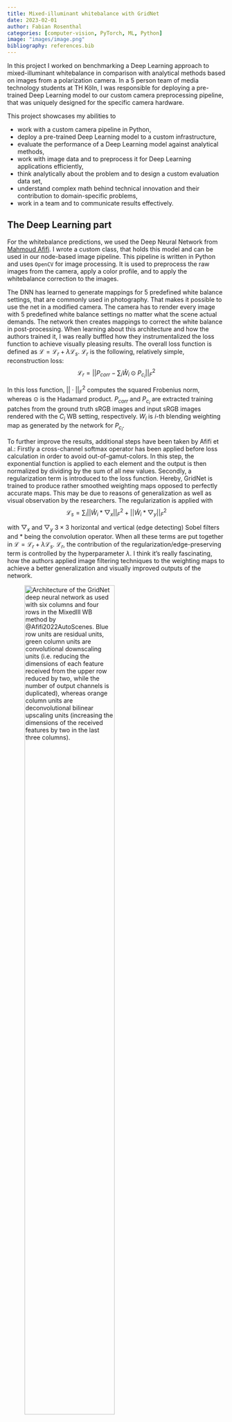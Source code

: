 ```yaml
---
title: Mixed-illuminant whitebalance with GridNet
date: 2023-02-01
author: Fabian Rosenthal
categories: [computer-vision, PyTorch, ML, Python]
image: "images/image.png"
bibliography: references.bib
---
```


In this project I worked on benchmarking a Deep Learning approach to mixed-illuminant whitebalance in comparison with analytical methods based on images from a polarization camera. In a 5 person team of media technology students at TH Köln, I was responsible for deploying a pre-trained Deep Learning model to our custom camera preprocessing pipeline, that was uniquely designed for the specific camera hardware.

This project showcases my abilities to

-   work with a custom camera pipeline in Python,
-   deploy a pre-trained Deep Learning model to a custom infrastructure,
-   evaluate the performance of a Deep Learning model against analytical methods,
-   work with image data and to preprocess it for Deep Learning applications efficiently,
-   think analytically about the problem and to design a custom evaluation data set,
-   understand complex math behind technical innovation and their contribution to domain-specific problems,
-   work in a team and to communicate results effectively.

## The Deep Learning part

For the whitebalance predictions, we used the Deep Neural Network from [Mahmoud Afifi](https://github.com/mahmoudnafifi/mixedillWB). I wrote a custom class, that holds this model and can be used in our node-based image pipeline. This pipeline is written in Python and uses `OpenCV` for image processing. It is used to preprocess the raw images from the camera, apply a color profile, and to apply the whitebalance correction to the images.

The DNN has learned to generate mappings for 5 predefined white balance settings, that are commonly used in photography. That makes it possible to use the net in a modified camera. The camera has to render every image with 5 predefined white balance settings no matter what the scene actual demands. The network then creates mappings to correct the white balance in post-processing. When learning about this architecture and how the authors trained it, I was really buffled how they instrumentalized the loss function to achieve visually pleasing results. The overall loss function is defined as $\mathcal{L}=\mathcal{L}_r + \lambda \mathcal{L}_s$. $\mathcal{L}_r$ is the following, relatively simple, reconstruction loss:
$$
\mathcal{L}_r=||P_{corr}-\sum_i \hat{W}_i \odot P_{c_i} ||_F^2
$$

In this loss function, $||\cdot||_F^2$ computes the squared Frobenius norm, whereas $\odot$ is the Hadamard product. $P_{corr}$ and $P_{c_i}$ are extracted training patches from the ground truth sRGB images and input sRGB images rendered with the $C_i$ WB setting, respectively. $W_i$ is $i$-th  blending weighting map as generated by the network for $P_{c_i}$.

To further improve the results, additional steps have been taken by Afifi et al.: Firstly a cross-channel softmax operator has been applied before loss calculation in order to avoid out-of-gamut-colors. In this step, the exponential function is applied to each element and the output is then normalized by dividing by the sum of all new values. Secondly, a regularization term is introduced to the loss function. Hereby, GridNet is trained to produce rather smoothed weighting maps opposed to perfectly accurate maps. This may be due to reasons of generalization as well as visual observation by the researchers. The regularization is applied with
$$
\mathcal{L}_s = \sum_i||\hat{W}_i\ast \bigtriangledown _x||_F^2 + || \hat{W}_i \ast \bigtriangledown _y ||_F^2
$$

with $\bigtriangledown_x$ and $\bigtriangledown_y$ $3\times3$ horizontal and vertical (edge detecting) Sobel filters and $\ast$ being the convolution operator.
When all these terms are put together in $\mathcal{L}=\mathcal{L}_r + \lambda \mathcal{L}_s$. $\mathcal{L}_r$, the contribution of the regularization/edge-preserving term is controlled by the hyperparameter $\lambda$. I think it's really fascinating, how the authors applied image filtering techniques to the weighting maps to achieve a better generalization and visually improved outputs of the network.

![Architecture of the GridNet deep neural network as used with six columns and four rows in the MixedIll WB method by @Afifi2022AutoScenes. Blue row units are residual units, green column units are convolutional downscaling units (i.e. reducing the dimensions of each feature received from the upper row reduced by two, while the number of output channels is duplicated), whereas orange column units are deconvolutional bilinear upscaling units (increasing the dimensions of the received features by two in the last three columns).](images/gridnet_architecture.png){width="70%"}

## Benchmarking experiments

Now, to compare this Deep Learning approach with the analytical methods, we produced a unique evaluation data set, that is super hard to white balance. We photographed images with extreme mixed illuminant scenarios where two light sources of opposing color temperatures were lighting the scene or sometimes were even visible in the image. We then compared the results of the Deep Learning approach with the analytical methods based on the polarization camera images by employing error metrices.

Let's see how the DNN works in one example of our benchmarking data set:

![Comparison of ground truth (left) and final corrected image with the MixedIllWB method by @Afifi2022AutoScenes (right). The corrected image was generated by applying the weighting maps (bottom row) to the fixed WB images. The scene was illuminated with Skypanels set to $5928$ K and $2768$ K, respectively.](images/A0023_Afifi_GTPlot.png)

We can also inspect, what the DNN did under the hood by plotting the weighting maps and the Hadamard products of the weighting maps and the pre-rendered WB images:

![Weighting maps $W_i$ (top row) and Hadamard products of $W_i$ and pre-rendered WB images $P_{c_i}$ (bottom row) for the corresponding WB settings (columns) for MIPo image A0023.](images/A0023_Afifi_WeightPlot.png)

To get the full picture of how well the approach works on our custom evaluation data set, we calculated the $\Delta E_{00}$ error metric for the corrected images against the ground truth images. The $\Delta E_{00}$ metric is a color difference metric that is widely used in the industry to evaluate the color difference between two images. The lower the $\Delta E_{00}$ value, the better the color match between the two images. The Afifi approach is the one on the left; all other approaches are not deep learning based.

![Mixed illuminants -- $\Delta E_{00}$: Boxplots of the $\Delta E_{00}$ metric for white balancing methods against ground truth for corrected images of the MIPo dataset. Boxplot properties: The horizontal line inside the box is the median value. The height of the box is the interquartile range (IQR) between lower and upper quartile. The whiskers mark the minimum and maximum datapoints within the range of $1.5*\text{IQR}$ from the nearest (lower/upper) quartile. Outliers are datapoints exceeding this definition and are marked with diamond symbols.](images/DeltaEBoxplot_boxplot.png){width="70%"}

## Code
Here is my code, that I wrote for the custom class `AfifiRenderer`. The first part defines two custom dictionary classes, that prevent us from using the model in a wrong way. 

```python
#| eval: false

class CameraDict(Dict[str, Camera]):
    """Custom dict class to ensure keys and values are valid to work in AfifiRenderer.
    Keys are strings denoting the manual white balance setting.
    Values are Camera objects.

    Args:
        Dict (_type_): Dict class we inherit from.

    Raises:
        TypeError: If key is not a str,
        ValueError: If key is not in ['D', 'S', 'T', 'F', 'C'].
        TypeError: If value is not of class Camera.
    """

    ALLOWED_KEYS = ["D", "S", "T", "F", "C"]

    def __setitem__(self, key, value):
        if not isinstance(key, str):
            raise TypeError("Keys must be strings")
        if key not in self.ALLOWED_KEYS:
            raise ValueError("Key must be one of: " + str(self.ALLOWED_KEYS))
        if not isinstance(value, Camera):
            raise TypeError("Values must be instances of the Camera class")
        super().__setitem__(key, value)


class ImageDict(Dict[str, np.ndarray]):
    """Custom dictionary to ensure keys and values are valid to work in AfifiRenderer.
    Keys are strings denoting a manual white balance setting.
    Values are images of type np.array.

    Args:
        Dict (_type_): Base class we inherit from.

    Raises:
        TypeError: If key is not a str,
        ValueError: If key is not in ['D', 'S', 'T', 'F', 'C'].
        TypeError: If value is not a numpy array.
    """

    ALLOWED_KEYS = ["D", "S", "T", "F", "C"]

    def __setitem__(self, key, value):
        if not isinstance(key, str):
            raise TypeError("Keys must be strings")
        if key not in self.ALLOWED_KEYS:
            raise ValueError("Key must be one of: " + str(self.ALLOWED_KEYS))
        if not isinstance(value, np.ndarray):
            raise TypeError("Values must be a numpy array.")
        super().__setitem__(key, value)


def array_to_image(img: np.ndarray) -> Image:
    return fromarray((np.clip(img, 0, 1) * (2**8 - 1)).astype(np.uint8))


def downsize_frame(img: np.ndarray, width=248, height=248) -> np.ndarray:
    return cv2.resize(img, (width, height), interpolation=cv2.INTER_AREA)


def move_weight_files(string_to_move: str = "weight"):
    # Folder admin
    move_from = Path("wb_algos", "Afifi", "images", "test_net_out")
    move_to = Path("wb_algos", "Afifi", "images", "test_net_out", "weights")
    # List the files in a directory
    filenames = os.listdir(move_from)
    # Remove the script's name from the list of files, if it is in there
    try:
        filenames.remove(os.path.basename(__file__))
    except ValueError:
        pass
    # Move files from the input folder to the output folder
    for filename in filenames:
        if string_to_move in filename:
            path_in = Path(move_from, filename)
            path_out = Path(move_to, filename)
            try:
                shutil.move(path_in, path_out)
            except PermissionError:
                print(
                    f"An PermissionError occured moving {path_in} -> {path_out}. Moving on."
                )
            except shutil.Error:
                print(
                    "Error in shutil.move: I probably have tried to move a directory into itself."
                )

```

The second part now defines the `AfifiRenderer` class, that holds the model and the camera pipeline. The `render` method applies the model to the images and the `save` method saves the results to disk.


```python
#| eval: false
class AfifiRenderer:
    """An AfifiRenderer instance renders a perfectly white-balanced image using Afifi's deep learning approach with 5 cameras.

    Attributes:
        camera_dict: A dictionary of five `Camera` objects, each with a preconfigured camera pipeline
        with a manual white balance for a specific color temperature.

    Methods:
        __init__():
            Instantiates the AfifiRenderer object with five `Camera` objects,
            one for each of the white balance settings in `afifi_cct_map`.

        instantiate_camera_with_nodes(wb_code: str) -> Camera:
            Instantiates a `Camera` object with a preconfigured camera pipeline
            for manual white balance with a specific color temperature. This method is used in __init__.

        render(img: np.array) -> np.array:
            Renders a perfectly white-balanced image using Afifi's deep learning approach with 5 cameras
            and passes it to the data loader.

            Args:
                img: The raw input image as read in with `cv2.imread()`.

            Returns:
                The perfectly rendered Afifi output image.

        get_weights() -> ImageDict:
            Returns the weighting maps of the Afifi net.

            Returns:
                A dictionary of weighting maps, one for each of the white balance settings in `afifi_cct_map`.
    """

    img_dict: ImageDict
    camera_dict: CameraDict

    def __init__(self, downscale=True) -> None:
        """
        AfifiRenderer.__init__ instantiates 5 Camera objects
        including necessary pipelines for manual WB with 5 cct values
        taken from a dict according to Afifis paper.
        afifi_cct_map = {
                'D': {
                    "name": "daylight",
                    "ext": "D_CS.png",
                    "cct": 5500},
                'S': {
                    "name": "shade",
                    "ext": "S_CS.png",
                    "cct": 7500
                    },
                'T': {
                    "name": "tungsten/incadescent",
                    "ext": "T_CS.png",
                    "cct": 2850
                    },
                'F': {
                    "name": "fluorescent",
                    "ext": "F_CS.png",
                    "cct": 3800
                    },
                'C': {
                    "name": "cloudy",
                    "ext": 'C_CS.png',
                    "cct": 6500
                    }
            }
        """

        self.camera_dict = CameraDict(
            {
                wb_code: self.instantiate_cameras(wb_code, downscale=downscale)
                for wb_code in AFIFI_CCT_MAP.keys()
            }
        )
        logger.debug(
            f"AfifiRenderer instantiated with {len(self.camera_dict)} camera objects."
        )

    def instantiate_cameras(self, wb_code: str, downscale=True) -> Camera:
        """
        Instantiates a Camera object with a preconfigured camera pipeline
        for manual white balance with a specific color temperature/cct value.

        Uses the following Nodes in the pipelines:
            - Nodes.DebayeringNode,
            - Nodes.ManualWhitebalanceNode,
            - Nodes.ColorMatrixNode,
            - Nodes.GammaCorrectionNode,
            - Nodes.GainNode,
            - Nodes.AveragePolarizationImagesNode

        For images of "S", "T", "F" or "C" the image is downsampled to 384x384 pixels.

        Default camera values:
            - Gain = 0.0
            - Bit depth = 12
            - Edge Aware debayering mode

        Args:
            wb_code (str): White Balance code for Afifi. Must be either "D", "S", "T", "F" or "C".

        Returns:
            Camera: Preconfigured camera object with a ManualWhiteBalance Pipeline.
        """
        self.downscale = downscale
        camera = Camera()
        camera.cct = AFIFI_CCT_MAP[wb_code]["cct"]
        camera.gain = 1.0
        camera.saveToDiskExtension = ".tiff"
        camera.saveToDiskName = f"{AFIFI_CCT_MAP[wb_code]['ext']}"
        camera.bitdepth = 12
        camera.debayerMethod = ColorConversionCode(
            is_color=True, suffix="_EA"
        )  # Set debayering method to Edge Aware

        # Daylight setting is passed in full size, all other images are downscaled
        if wb_code == "D" or not downscale:
            camera.makeNodes(
                Nodes.DebayeringNode,
                Nodes.AveragePolarizationImagesNode,
                Nodes.ManualWhitebalanceNode,
                Nodes.ColorMatrixNode,
                Nodes.GammaCorrectionNode,
                Nodes.GainNode,
            )
        else:
            camera.makeNodes(
                Nodes.DebayeringNode,
                Nodes.AveragePolarizationImagesNode,
                Nodes.DownscalingNode,
                Nodes.ManualWhitebalanceNode,
                Nodes.ColorMatrixNode,
                Nodes.GammaCorrectionNode,
                Nodes.GainNode,
            )

        return camera

    def render(self, img: np.array, filename: str = "", neptune=False) -> np.array:
        """AfifiRenderer.render will render the 5 camera pipelines and pass it to Afifis Dataloader.
        The daylight setting is passed in full size, all other images are downsized.
        Then Afifis approach will be applied in test mode/inference mode with the following default parameters:

            - batch_size: int = 1
            - norm: bool = False
            - model_location: str = None
            - wb_settings: list = field(default_factory=lambda: ['D', 'S', 'T', 'F', 'C'])
            - save_weights: bool = True
            - keep_aspect_ratio: bool = False
            - multi_scale: bool = True
            - post_process: bool = True
            - tedir: str = os.path.join(os.getcwd(), "wb_algos", "Afifi",  "images", "test_net_in")
            - outdir: str = os.path.join(os.getcwd(), "wb_algos", "Afifi",  "images", "test_net_out")
            - gpu: int = 0
            - t_size: int = 384 # 'Size before feeding images to the network. Typically, 128 or 256 give good results. If multi-scale is used, then 384 is recommended.'
            - model_name: str = 'WB_model_p_128_D_S_T_F_C'

        Args:
            img (np.array): the raw input image as read in with cv2.imread().
            downsize (bool): Flag to control if S, T, F and C images are rescaled before passing to net. Default is True.
            neptune (bool): Flag to control if neptune logging is used. Default is False.

        Returns:
            np.array: The perfectly rendered Afifi output image.
        """
        NEPTUNE_LOGGING = neptune
        logger.debug("Preprocessing for Afifi: Render manual white balance settings.")
        self.img_dict = ImageDict(
            {
                key: self.camera_dict[key].pipeline.render(img)
                for key in tqdm(AFIFI_CCT_MAP.keys(), desc="Preprocessing")
            }
        )

        # if 1:
        #     return self.img_dict

        if 0:
            # Saving the dictionary to a file using pickle
            with open("my_dict.pickle", "wb") as handle:
                pickle.dump(self.img_dict, handle, protocol=pickle.HIGHEST_PROTOCOL)

        if 0:
            # Loading the dictionary from the saved file using pickle
            with open("my_dict.pickle", "rb") as handle:
                self.img_dict = pickle.load(handle)

        logger.debug("Performing Mixed-Ill WB correction.")

        args = TestNetsArguments()
        device = torch.device("cuda" if torch.cuda.is_available() else "cpu")
        if device.type != "cpu":
            torch.cuda.set_device(args.gpu)

        logger.debug(f"Using device {device}")

        net = wb_net.WBnet(
            device=device, norm=args.norm, inchnls=3 * len(args.wb_settings)
        )

        model_path = os.path.join(
            os.getcwd(),
            "wb_algos",
            "Afifi",
            "mixedillWB",
            "models",
            args.model_name + ".pth",
        )
        net.load_state_dict(torch.load(model_path, map_location=device))

        logger.debug(f"Model loaded from {model_path}")

        net.to(device=device)
        net.eval()

        if NEPTUNE_LOGGING:
            log_neptune(f"TestNetArgs/{filename}/model", type(net).__name__)
            log_neptune(f"TestNetArgs/{filename}/model_path", model_path)
            log_neptune(f"TestNetArgs/{filename}/args", str(args.__dict__))
            log_neptune(f"TestNetArgs/{filename}/downscale", str(self.downscale))

        self.img, self.weights_list, self.hadamards = test_net_on_single_img(
            net=net,
            device=device,
            input_files=self.img_dict,
            batch_size=args.batch_size,
            post_process=args.post_process,
            keep_aspect_ratio=args.keep_aspect_ratio,
            t_size=args.t_size,
            multi_scale=args.multi_scale,
            model_name=args.model_name,
            save_weights=args.save_weights,
            wb_settings=args.wb_settings,
        )

        return self.img

    def get_weights(self) -> ImageDict:
        """Method to get the weighting maps of the Afifi net.

        Returns:
            list[np.array]: List of weighting maps in order ['D', 'S', 'T', 'F', 'C'].
        """
        return ImageDict(
            {
                key: value
                for key, value in zip(["D", "S", "T", "F", "C"], self.weights_list)
            }
        )

    def get_manual_wb_imgs(self) -> ImageDict:
        return self.img_dict

    def save(
        self,
        filename: str = "",
        save_weights: bool = True,
        save_manual_wb_imgs: bool = True,
        save_manual_wb_dump: bool = True,
        save_hadamard_products: bool = True,
    ):
        """Saves the perfectly rendered Afifi image to disk. File format is *.tiff.
        Flags can be used to save the weight maps and the manual white balanced images as well.

        Args:
            savename_without_ext (str): Stem file name without extension.
            "_Afifi" will be added automatically.

        Args:
            savename_without_ext (str): _description_
            save_weights (bool): If True, weight maps will be saved. Default is True.
            save_manual_wb_imgs (bool): If True, the manual white balanced images will be saved. Default is True.
        """

        root_folder = Path(".")

        img_folder = root_folder / "AfifiCorrectedImages"
        os.makedirs(img_folder, exist_ok=True)
        img_savepath = img_folder / f"{filename}_Afifi_corrected.tiff"
        self.img.save(img_savepath, "TIFF")
        log_neptune(f"Corrected/{filename}_Afifi_corrected", self.img)

        mwb_folder = root_folder / "AfifiManualWB"
        os.makedirs(mwb_folder, exist_ok=True)
        if save_manual_wb_imgs:
            for key, value in self.img_dict.items():
                mwb_savepath = mwb_folder / f"{filename}_MWB_{key}_.tiff"
                value = array_to_image(value)
                value.save(mwb_savepath, "TIFF")
                log_neptune(f"ManualWB/{filename}/{filename}_MWB_{key}", value)

        if save_manual_wb_dump:
            for key, value in self.camera_dict.items():
                dump = value.getDump()
                dump["Timestamp"] = datetime.datetime.now().strftime(
                    "%d.%m.%Y %H:%M:%S"
                )

                dump_savepath = mwb_folder / f"{filename}_paramDump_{key}.json"
                dump = json.dumps(dump, indent=4, sort_keys=True)
                with open(dump_savepath, "w") as f:
                    f.write(dump)
                log_neptune(f"CamPipeParam/{filename}/{filename}_paramDump_{key}", dump)

        if save_weights:
            weight_folder = root_folder / "AfifiWeights"
            os.makedirs(weight_folder, exist_ok=True)
            if save_weights:
                for weight, wb in zip(self.weights_list, ["D", "S", "T", "F", "C"]):
                    weight_savename = f"{filename}_Afifi_weight_{wb}.tiff"
                    weight_savepath = os.path.join(weight_folder, weight_savename)
                    weight.save(weight_savepath, "TIFF")
                    log_neptune(
                        f"Weights/{filename}/{filename}_Afifi_weight_{wb}", weight
                    )

        if save_hadamard_products:
            hadamard_folder = root_folder / "AfifiHadamard"
            os.makedirs(hadamard_folder, exist_ok=True)
            for hadamard_img, wb in zip(self.hadamards, ["D", "S", "T", "F", "C"]):
                had_savename = f"{filename}_Afifi_hadamard_{wb}.tiff"
                had_savepath = os.path.join(hadamard_folder, had_savename)
                hadamard_img.save(had_savepath, "TIFF")
                log_neptune(
                    f"Hadamard/{filename}/{filename}_Afifi_hadamard_{wb}", hadamard_img
                )
```

Here is an example how this would be used:

```python
#| eval: false
#| code-fold: false

# Load the raw image that should be processed
img_raw = cv2.imread("images/230119_MlPo_multi_illuminant_polarization_dataset/A0021_0002.tiff", -1)  # -1 for uint16

# Create an AfifiRenderer instance
afifi_renderer = AfifiRenderer()

# Render the image
img = afifi_renderer.render(img_raw)

# Save the image and set flags to save the intermediate images and meta data
afifi_renderer.save(
    "corrected_img",
    save_weights=True,
    save_manual_wb_imgs=True,
    save_manual_wb_dump=True,
    save_hadamard_products=True,
    )
```

